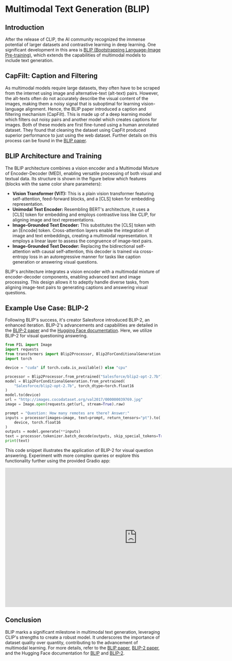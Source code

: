 # Multimodal Text Generation (BLIP)
## Introduction

After the release of CLIP, the AI community recognized the immense potential of larger datasets and contrastive learning in deep learning. One significant development in this area is [BLIP (Bootstrapping Language-Image Pre-training)](https://arxiv.org/abs/2201.12086), which extends the capabilities of multimodal models to include text generation.

## CapFilt: Caption and Filtering
As multimodal models require large datasets, they often have to be scraped from the internet using image and alternative-text (alt-text) pairs. However, the alt-texts often do not accurately describe the visual content of the images, making them a noisy signal that is suboptimal for learning vision-language alignment. Hence, the BLIP paper introduced a caption and filtering mechanism (CapFilt). This is made up of a deep learning model which filters out noisy pairs and another model which creates captions for images. Both of these models are first fine-tuned using a human annotated dataset. They found that cleaning the dataset using CapFit produced superior performance to just using the web dataset. Further details on this process can be found in the [BLIP paper](https://arxiv.org/abs/2201.12086). 

## BLIP Architecture and Training
The BLIP architecture combines a vision encoder and a Multimodal Mixture of Encoder-Decoder (MED), enabling versatile processing of both visual and textual data. Its structure is shown in the figure below which features (blocks with the same color share parameters):

- **Vision Transformer (ViT):** This is a plain vision transformer featuring self-attention, feed-forward blocks, and a [CLS] token for embedding representation.
- **Unimodal Text Encoder:** Resembling BERT's architecture, it uses a [CLS] token for embedding and employs contrastive loss like CLIP, for aligning image and text representations.
- **Image-Grounded Text Encoder:** This substitutes the [CLS] token with an [Encode] token. Cross-attention layers enable the integration of image and text embeddings, creating a multimodal representation. It employs a linear layer to assess the congruence of image-text pairs.
- **Image-Grounded Text Decoder:** Replacing the bidirectional self-attention with causal self-attention, this decoder is trained via cross-entropy loss in an autoregressive manner for tasks like caption generation or answering visual questions.

BLIP's architecture integrates a vision encoder with a multimodal mixture of encoder-decoder components, enabling advanced text and image processing. This design allows it to adeptly handle diverse tasks, from aligning image-text pairs to generating captions and answering visual questions.

## Example Use Case: BLIP-2
Following BLIP's success, it's creator Salesforce introduced BLIP-2, an enhanced iteration. BLIP-2's advancements and capabilities are detailed in the [BLIP-2 paper](https://arxiv.org/abs/2301.12597) and the [Hugging Face documentation](https://huggingface.co/docs/transformers/model_doc/blip-2). Here, we utilize BLIP-2 for visual questioning answering.

```python
from PIL import Image
import requests
from transformers import Blip2Processor, Blip2ForConditionalGeneration
import torch

device = "cuda" if torch.cuda.is_available() else "cpu"

processor = Blip2Processor.from_pretrained("Salesforce/blip2-opt-2.7b")
model = Blip2ForConditionalGeneration.from_pretrained(
    "Salesforce/blip2-opt-2.7b", torch_dtype=torch.float16
)
model.to(device)
url = "http://images.cocodataset.org/val2017/000000039769.jpg"
image = Image.open(requests.get(url, stream=True).raw)

prompt = "Question: How many remotes are there? Answer:"
inputs = processor(images=image, text=prompt, return_tensors="pt").to(
    device, torch.float16
)
outputs = model.generate(**inputs)
text = processor.tokenizer.batch_decode(outputs, skip_special_tokens=True)
print(text)
```
This code snippet illustrates the application of BLIP-2 for visual question answering. Experiment with more complex queries or explore this functionality further using the provided Gradio app:

<iframe
	src="https://merve-BLIP2-with-transformers.hf.space"
	frameborder="0"
	width="850"
	height="450">
</iframe>

## Conclusion

BLIP marks a significant milestone in multimodal text generation, leveraging CLIP's strengths to create a robust model. It underscores the importance of dataset quality over quantity, contributing to the advancement of multimodal learning. For more details, refer to the [BLIP paper](https://arxiv.org/abs/2201.12086), [BLIP-2 paper](https://arxiv.org/abs/2301.12597), and the Hugging Face documentation for [BLIP](https://huggingface.co/docs/transformers/model_doc/blip) and [BLIP-2](https://huggingface.co/docs/transformers/model_doc/blip-2).